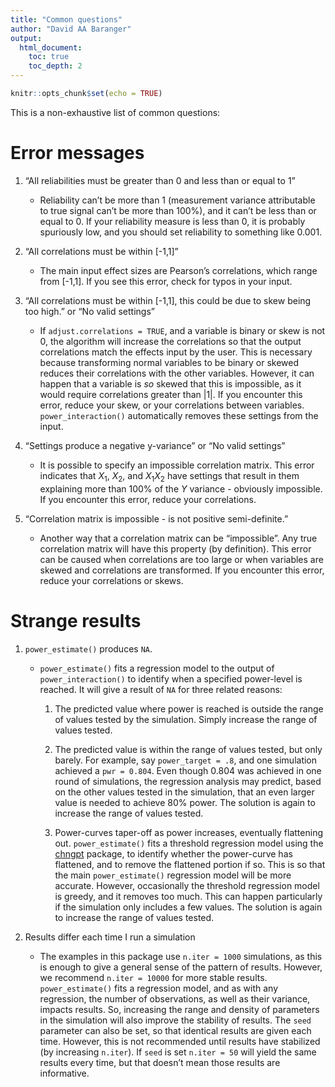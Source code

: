 ```yaml
---
title: "Common questions"
author: "David AA Baranger"
output:
  html_document:
    toc: true
    toc_depth: 2
---
```


```r
knitr::opts_chunk$set(echo = TRUE)
```

This is a non-exhaustive list of common questions:

# Error messages

1.  "All reliabilities must be greater than 0 and less than or equal to 1"

    -   Reliability can't be more than 1 (measurement variance attributable to true signal can't be more than 100%), and it can't be less than or equal to 0. If your reliability measure is less than 0, it is probably spuriously low, and you should set reliability to something like 0.001.

2.  "All correlations must be within [-1,1]"

    -   The main input effect sizes are Pearson's correlations, which range from [-1,1]. If you see this error, check for typos in your input.

3.  "All correlations must be within [-1,1], this could be due to skew being too high." or "No valid settings"

    -   If `adjust.correlations = TRUE`, and a variable is binary or skew is not 0, the algorithm will increase the correlations so that the output correlations match the effects input by the user. This is necessary because transforming normal variables to be binary or skewed reduces their correlations with the other variables. However, it can happen that a variable is *so* skewed that this is impossible, as it would require correlations greater than \|1\|. If you encounter this error, reduce your skew, or your correlations between variables. `power_interaction()` automatically removes these settings from the input.

4.  "Settings produce a negative y-variance" or "No valid settings"

    -   It is possible to specify an impossible correlation matrix. This error indicates that $X_1$, $X_2$, and $X_1X_2$ have settings that result in them explaining more than 100% of the $Y$ variance - obviously impossible. If you encounter this error, reduce your correlations.

5.  "Correlation matrix is impossible - is not positive semi-definite."

    -   Another way that a correlation matrix can be "impossible". Any true correlation matrix will have this property (by definition). This error can be caused when correlations are too large or when variables are skewed and correlations are transformed. If you encounter this error, reduce your correlations or skews.

# Strange results

1.  `power_estimate()` produces `NA`.

    -   `power_estimate()` fits a regression model to the output of `power_interaction()` to identify when a specified power-level is reached. It will give a result of `NA` for three related reasons:

        1.  The predicted value where power is reached is outside the range of values tested by the simulation. Simply increase the range of values tested.

        2.  The predicted value is within the range of values tested, but only barely. For example, say `power_target = .8`, and one simulation achieved a `pwr = 0.804`. Even though 0.804 was achieved in one round of simulations, the regression analysis may predict, based on the other values tested in the simulation, that an even larger value is needed to achieve 80% power. The solution is again to increase the range of values tested.

        3.  Power-curves taper-off as power increases, eventually flattening out. `power_estimate()` fits a threshold regression model using the [chngpt](https://bmcbioinformatics.biomedcentral.com/articles/10.1186/s12859-017-1863-x) package, to identify whether the power-curve has flattened, and to remove the flattened portion if so. This is so that the main `power_estimate()` regression model will be more accurate. However, occasionally the threshold regression model is greedy, and it removes too much. This can happen particularly if the simulation only includes a few values. The solution is again to increase the range of values tested.

2.  Results differ each time I run a simulation

    -   The examples in this package use `n.iter = 1000` simulations, as this is enough to give a general sense of the pattern of results. However, we recommend `n.iter = 10000` for more stable results. `power_estimate()` fits a regression model, and as with any regression, the number of observations, as well as their variance, impacts results. So, increasing the range and density of parameters in the simulation will also improve the stability of results. The `seed` parameter can also be set, so that identical results are given each time. However, this is not recommended until results have stabilized (by increasing `n.iter`). If `seed` is set `n.iter = 50` will yield the same results every time, but that doesn't mean those results are informative.
